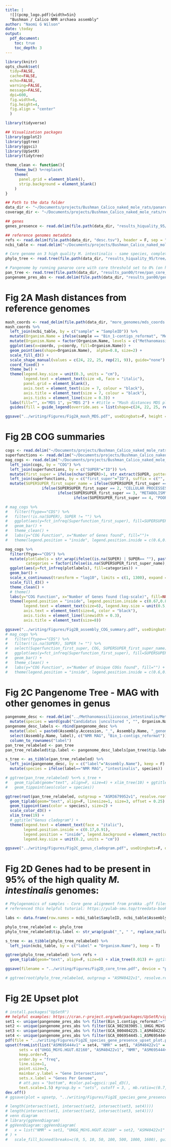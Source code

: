 ```yaml
---
title: |
  ![](pcmp_logo.pdf){width=5in}  
  "Bushman / Calico NMR archaea assembly"
author: "Naomi G Wilson"
date: \today
output: 
  pdf_document:
    toc: true
    toc_depth: 3
---
```


```r
library(knitr)
opts_chunk$set(
  tidy=FALSE,
  cache=FALSE,
  echo=FALSE,
  warning=FALSE,
  message=FALSE,
  dpi=600,
  fig.width=6,
  fig.height=4,
  fig.align = "center"
  )
```

```r
library(tidyverse)

## Visualization packages
library(ggplot2)
library(ggtree)
library(ggsci)
library(UpSetR)
library(tidytree)
```

```r
theme_clean <- function(){ 
    theme_bw() %+replace%
    theme(
      panel.grid = element_blank(), 
      strip.background = element_blank()
    )
}
```

```r
## Path to the data folder
data_dir <- "~/Documents/projects/Bushman_Calico_naked_mole_rats/panaroo"
coverage_dir <- "~/Documents/projects/Bushman_Calico_naked_mole_rats/read_coverage"

## genes
genes_presence <- read.delim(file.path(data_dir, "results_hiquality_95/gene_presence_absence_roary.csv"), sep = ",", header = T, stringsAsFactors = F)

## reference genomes metadata
refs <- read.delim(file.path(data_dir, "desc.tsv"), header = F, sep = "\t", stringsAsFactors = F, col.names = c("acc", "desc", "source", "ncbi_reference", "alias", "SampleID", "Taxa"))
ncbi_table <- read.delim("~/Documents/projects/Bushman_Calico_naked_mole_rats/Methanomassiliicoccus_intestinalis/AllMethanomassiliicoccus.tsv", header = T, sep = "\t", stringsAsFactors = F)

# Core genome on 3 high quality M. intestinalis - same species, complete or scaffold genomes from NCBI
phylo_tree <- read.tree(file.path(data_dir, "results_hiquality_95/tree/species_hiqual_core_95.contree"))

# Pangenome by running panaroo core with core threshold set to 0% (on high quality Methanomassiliicoccus)
pan_tree <- read.tree(file.path(data_dir, "results_pan00/tree/pan_core_gene_00.contree"))
pangenome_pres_abs <- read.delim(file.path(data_dir, "results_pan00/gene_presence_absence_roary.csv"), sep = ",", header = T, stringsAsFactors = F)
```


# Fig 2A Mash distances from reference genomes
```r
mash_coords <- read_delim(file.path(data_dir, "more_genomes/mds_coords.txt")) 
mash_coords %>%
  left_join(ncbi_table, by = c("sample" = "SampleID")) %>%
  mutate(Organism.Name = ifelse(sample == "Bin_1-contigs_reformat", "Methanomassiliicoccus intestinalis NMR MAG", Organism.Name)) %>%
  mutate(Organism.Name = factor(Organism.Name, levels = c("Methanomassiliicoccus intestinalis NMR MAG", "Candidatus Methanomassiliicoccus intestinalis", "Candidatus Methanomassiliicoccus intestinalis Issoire-Mx1", "Methanomassiliicoccus sp.", "Methanomassiliicoccus luminyensis B10", "Methanomassiliicoccus luminyensis", "Candidatus Methanoplasma termitum", "Candidatus Methanogranum gryphiswaldense", "Methanobrevibacter smithii ATCC 35061", "Methanosphaera stadtmanae DSM 3091"), labels = c("Methanomassiliicoccus intestinalis NMR MAG", "Methanomassiliicoccus intestinalis", "Methanomassiliicoccus intestinalis Issoire-Mx1", "Methanomassiliicoccus sp.", "Methanomassiliicoccus luminyensis B10", "Methanomassiliicoccus luminyensis", "Methanoplasma termitum", "Methanogranum gryphiswaldense", "Methanobrevibacter smithii ATCC 35061", "Methanosphaera stadtmanae DSM 3091"))) %>% # remove Candidatus for the sake of space
  ggplot(aes(x=coordx, y=coordy, fill=Organism.Name)) +
  geom_point(aes(shape=Organism.Name),  alpha=0.8, size=2) +
  scale_fill_d3() +
  scale_shape_manual(values = c(24, 22, 25, rep(21, 9)), guide="none") +
  coord_fixed() +
  theme_bw() +
  theme(legend.key.size = unit(0.3, units = "cm"),
        legend.text = element_text(size =8, face = "italic"),
        panel.grid = element_blank(),
        axis.text = element_text(size = 7, colour = "black"),
        axis.title = element_text(size = 7, colour = "black"),
        axis.ticks = element_line(size = 0.3)) +
  labs(fill="", x="MDS 1", y="MDS 2") + #title = "Mash distances MDS plot", 
  guides(fill = guide_legend(override.aes = list(shape=c(24, 22, 25, rep(21, 7)))))

ggsave("../writing/Figures/Fig2A_mash_MDS.pdf", useDingbats=F, height = 2, width = 5, units = "in", dpi=600, device = "pdf")
```

# Fig 2B COG summaries 
```r
cogs <- read.delim("~/Documents/projects/Bushman_Calico_naked_mole_rats/cog/cog-24.def.tab.txt", header = F, col.names = c("COG", "SUPER", "Family", "Gene", "FUN", "numerical_code", "fourdigits"))
superfunctions <- read.delim("~/Documents/projects/Bushman_Calico_naked_mole_rats/cog/cog-24.fun.tab.txt", header = F, col.names = c("ID", "SUPERSUPER", "CODE", "Superfunction"))
mag_cogs <- read.delim("~/Documents/projects/Bushman_Calico_naked_mole_rats/prokka/Bin_1-contigs_reformat/Bin_1-contigs_reformat.tsv") %>%
  left_join(cogs, by = "COG") %>%
  left_join(superfunctions, by = c("SUPER"="ID")) %>%
  mutate(first_super = ifelse(nchar(SUPER)>1, str_extract(SUPER, pattern="."), SUPER)) %>%
  left_join(superfunctions, by = c("first_super"="ID"), suffix = c("", "_first_super")) %>%
  mutate(SUPERSUPER_first_super_name = ifelse(SUPERSUPER_first_super == 1, "INFORMATION STORAGE AND PROCESSING", 
                ifelse(SUPERSUPER_first_super == 2, "CELLULAR PROCESSES AND SIGNALING",
                       ifelse(SUPERSUPER_first_super == 3, "METABOLISM", 
                              ifelse(SUPERSUPER_first_super == 4, "POORLY CHARACTERIZED", SUPERSUPER_first_super)))))

# mag_cogs %>%
#   filter(ftype=="CDS") %>%
#   filter(!is.na(SUPER), SUPER != "") %>%
#   ggplot(aes(y=fct_infreq(Superfunction_first_super), fill=SUPERSUPER_first_super_name)) +
#   geom_bar() +
#   theme_clean() +
#   labs(y="COG Function", x="Number of Genes found", fill="")+
#   theme(legend.position = "inside", legend.position.inside = c(0.6,0.7))

mag_cogs %>%
  filter(ftype=="CDS") %>%
  mutate(plotlabels = str_wrap(ifelse((is.na(SUPER) | SUPER== ""), paste("Other", ftype), Superfunction_first_super), width =40),
         categories = factor(ifelse(is.na(SUPERSUPER_first_super_name), "No COG assignment", SUPERSUPER_first_super_name), levels=c("CELLULAR PROCESSES AND SIGNALING", "INFORMATION STORAGE AND PROCESSING", "METABOLISM", "POORLY CHARACTERIZED", "No COG assignment"), labels = str_wrap(c("CELLULAR PROCESSES AND SIGNALING", "INFORMATION STORAGE AND PROCESSING", "METABOLISM", "POORLY CHARACTERIZED", "No COG assignment"), width = 20))) %>%
  ggplot(aes(y=fct_infreq(plotlabels), fill=categories)) +
  geom_bar() +
  scale_x_continuous(transform = "log10", limits = c(1, 1300), expand = c(0,0)) +
  scale_fill_d3() +
  theme_clean() +
  # theme()
  labs(y="COG Function", x="Number of Genes found (log-scale)", fill=NULL)+
  theme(legend.position = "inside", legend.position.inside = c(0.67,0.81), legend.background = element_rect(fill = NA, colour = "black", linewidth = 0.2),
        legend.text = element_text(size=6), legend.key.size = unit(0.5, units = "cm"),
        axis.text = element_text(size=6, color = "black"),
        axis.ticks = element_line(linewidth = 0.3),
        axis.title = element_text(size=8))

ggsave("../writing/Figures/Fig2B_assembly_COG_summary.pdf", useDingbats=F, device = "pdf", dpi=600, width = 4.5, height = 4, units = "in")
# mag_cogs %>%
#   filter(ftype=="CDS") %>%
#   filter(!is.na(SUPER), SUPER != "") %>%
#   select(Superfunction_first_super, COG, SUPERSUPER_first_super_name) %>% distinct() %>%
#   ggplot(aes(y=fct_infreq(Superfunction_first_super), fill=SUPERSUPER_first_super_name)) +
#   geom_bar() +
#   theme_clean() +
#   labs(y="COG Function", x="Number of Unique COGs found", fill="") +
#   theme(legend.position = "inside", legend.position.inside = c(0.6,0.7))
```

# Fig 2C Pangenome Tree - MAG with other genomes in genus
```r
pangenome_desc <- read.delim("../Methanomassiliicoccus_intestinalis/Methanomassiliicoccus_scaffold_or_complete.tsv") %>%
  mutate(species = word(gsub("Candidatus |uncultured ", "", Organism.Name), start = 2, end = 2)) # NCBI summary table
pangenome_desc_labels <- rbind(pangenome_desc %>%     
  mutate(label = paste0(Assembly.Accession, "_", Assembly.Name, "_genomic")) %>%
  select(Assembly.Name, label), c("NMR MAG", "Bin_1-contigs_reformat")) %>%
  column_to_rownames("label")
pan_tree_relabeled <- pan_tree
pan_tree_relabeled$tip.label <- pangenome_desc_labels[pan_tree$tip.label,]

s_tree <- as_tibble(pan_tree_relabeled) %>%
  left_join(pangenome_desc, by = c("label"="Assembly.Name"), keep = F) %>%
  mutate(species = ifelse(label=="NMR MAG", "intestinalis", species))

# ggtree(pan_tree_relabeled) %<+% s_tree +
#   geom_tiplab(geom="text", align=F, size=4) + xlim_tree(10) + ggtitle("Genus pangenome tree") +
#   geom_tippoint(aes(color = species))

ggtree(root(pan_tree_relabeled, outgroup = "ASM3679952v1", resolve.root = TRUE), branch.length = 'none') %<+% s_tree +
  geom_tiplab(geom="text", align=F, linesize=1, size=3, offset = 0.25) +
  geom_tippoint(aes(color = species), size=2) + 
  scale_color_d3() +
  xlim_tree(19) + 
  # ggtitle("Genus cladogram") +
  theme(legend.text = element_text(face = "italic"),
        legend.position.inside = c(0.17,0.91), 
        legend.position = "inside", legend.background = element_rect(colour = "black", linewidth = 0.4),
        legend.key.size = unit(0.2, units = "cm"))

ggsave("../writing/Figures/Fig2C_genus_cladogram.pdf", useDingbats=F, device = "pdf", dpi = 400, width = 4, height = 5, units = "in")
```

# Fig 2D Genes had to be present in 95% of the high quality *M. intestinalis* genomes:   
```r
# Phylogenomics of samples - Core gene alignment from prokka .gff files using iqtree and panaroo
# referenced this helpful tutorial: https://yulab-smu.top/treedata-book/chapter7.html

labs <- data.frame(row.names = ncbi_table$SampleID, ncbi_table$Assembly.Name)

phylo_tree_relabeled <- phylo_tree
phylo_tree_relabeled$tip.label <- str_wrap(gsub("_", " ", replace_na(labs[phylo_tree$tip.label,], replace = "NMR MAG")), width = 20)

s_tree <- as_tibble(phylo_tree_relabeled) %>%
  left_join(ncbi_table, by = c("label" = "Organism.Name"), keep = T) 

ggtree(phylo_tree_relabeled) %<+% refs +
  geom_tiplab(geom="text", align=F, size=6) + xlim_tree(0.013) #+ ggtitle("Species core genome tree")

ggsave(filename = "../writing/Figures/Fig2D_core_tree.pdf", device = "pdf", useDingbats=F, dpi = 400, height = 4, width = 3.5, units = "in")

# ggtree(root(phylo_tree_relabeled, outgroup = "ASM40422v1", resolve.root = TRUE), branch.length = 'none') %<+% refs + geom_tiplab(geom="text", align=F, linesize=3, size=8) + xlim_tree(5) + ggtitle("Species core genome cladogram")
```

# Fig 2E Upset plot
```r
# install.packages("UpSetR")
## helpful examples: https://cran.r-project.org/web/packages/UpSetR/vignettes/basic.usage.html
set1 <- unique(pangenome_pres_abs %>% filter(Bin_1.contigs_reformat!="", !is.na(Bin_1.contigs_reformat)) %>% pull(Gene))
set2 <- unique(pangenome_pres_abs %>% filter(GCA_902383905.1_UHGG_MGYG.HGUT.02160_genomic!="", !is.na(GCA_902383905.1_UHGG_MGYG.HGUT.02160_genomic)) %>% pull(Gene))
set3 <- unique(pangenome_pres_abs %>% filter(GCA_000404225.1_ASM40422v1_genomic!="", !is.na(GCA_000404225.1_ASM40422v1_genomic)) %>% pull(Gene))
set4 <- unique(pangenome_pres_abs %>% filter(GCA_006954445.1_ASM695444v1_genomic!="", !is.na(GCA_006954445.1_ASM695444v1_genomic)) %>% pull(Gene))
pdf(file = "../writing/Figures/Fig2E_species_gene_presence_upset_plot.pdf", useDingbats=F, width = 8, height = 5.25, onefile = F)
upset(fromList(list("ASM695444v1" = set4, "NMR" = set1, "ASM40422v1" = set3, "UHGG_MGYG.HGUT.02160" = set2)), 
      sets = c("UHGG_MGYG.HGUT.02160", "ASM40422v1", "NMR", "ASM695444v1"), 
      keep.order=T, 
      order.by = "freq", 
      line.size=1, 
      point.size=3, 
      mainbar.y.label = "Gene Intersections", 
      sets.x.label = "Genes Per Genome", 
      # att.pos = "bottom", #color.pal=ggsci::pal_d3(),
      text.scale=1.5) #group.by = "sets", cutoff = 3, , mb.ratio=c(0.7, 0.3)
dev.off()
# ggsave(plot = upsetp, "../writing/Figures/Fig2E_species_gene_presence_upset_plot.pdf", device = "pdf", width = 8, height = 5, units = "in", useDingbats=F, dpi = 400)

# length(intersect(set1, intersect(set2, intersect(set3, set4))))
# length(intersect(set1, intersect(set2, intersect(set3, set4))))
# venn diagram
# library(ggVennDiagram)
# ggVennDiagram::ggVennDiagram(
#   x = list("NMR" = set1, "UHGG_MGYG.HGUT.02160" = set2, "ASM40422v1" = set3,"ASM695444v1" = set4)
# ) +
#   scale_fill_binned(breaks=c(0, 5, 10, 50, 100, 500, 1000, 1600), guide = guide_coloursteps(even.steps = T, show.limits = F), type = "viridis")
```
